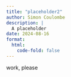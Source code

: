 ```yaml
---
title: "placeholder2"
author: Simon Coulombe
description: |
  A placeholder
date: 2024-08-16
format:
  html:
    code-fold: false
---
```


work, please
  